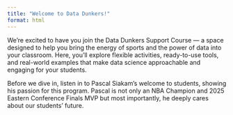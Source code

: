 ```yaml
---
title: "Welcome to Data Dunkers!"
format: html
---
```


We’re excited to have you join the Data Dunkers Support Course — a space designed to help you bring the energy of sports and the power of data into your classroom. Here, you’ll explore flexible activities, ready-to-use tools, and real-world examples that make data science approachable and engaging for your students.

Before we dive in, listen in to Pascal Siakam’s welcome to students, showing his passion for this program. Pascal is not only an NBA Champion and 2025 Eastern Conference Finals MVP but most importantly, he deeply cares about our students’ future.